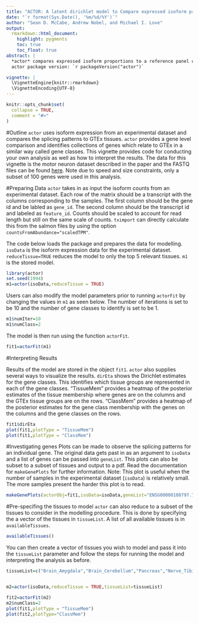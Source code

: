 ```yaml
---
title: "ACTOR: A latent dirichlet model to Compare expressed isoform proportions TO a Reference panel"
date: "`r format(Sys.Date(), '%m/%d/%Y')`"
author: "Sean D. McCabe, Andrew Nobel, and Michael I. Love"
output:
  rmarkdown::html_document:
    highlight: pygments
    toc: true
    toc_float: true
abstract: |
  *actor* compares expressed isoform proportions to a reference panel using a latent Dirichlet model.
  actor package version: `r packageVersion("actor")`

vignette: |
  \VignetteEngine{knitr::rmarkdown}
  \VignetteEncoding{UTF-8}
---
```


```r
knitr::opts_chunk$set(
  collapse = TRUE,
  comment = "#>"
)
```
#Outline
`actor` uses isoform expression from an experimental dataset and compares the splicing patterns to GTEx tissues. `actor` provides a gene level comparison and identifies collections of genes which relate to GTEx in a similar way called gene classes. This vignette provides code for conducting your own analysis as well as how to interpret the results. The data for this vignette is the motor neuron dataset described in the paper and the FASTQ files can be found [here](https://trace.ncbi.nlm.nih.gov/Traces/sra/?study=SRP067645). Note due to speed and size constraints, only a subset of 100 genes were used in this analysis.

#Preparing Data
`actor` takes in as input the isoform counts from an experimental dataset. Each row of the matrix should be a transcript with the columns corresponding to the samples. The first column should be the gene id and be labled as `gene_id`. The second column should be the transcript id and labeled as `feature_id`. Counts should be scaled to account for read length but still on the same scale of counts. `tximport` can directly calculate this from the salmon files by using the option `countsFromAbundance="scaledTPM"`.

The code below loads the package and prepares the data for modelling. `isoData` is the isoform expression data for the experimental dataset. `reduceTissue=TRUE` reduces the model to only the top 5 relevant tissues. `m1` is the stored model.
```r
library(actor)
set.seed(1994)
m1=actor(isoData,reduceTissue = TRUE)
```
Users can also modify the model parameters prior to running `actorFit` by changing the values in `m1` as seen below. The number of iterations is set to be 10 and the number of gene classes to identify is set to be 1.
```r
m1$numIter=10
m1$numClass=2
```

The model is then run using the function `actorFit`.

```r
fit1=actorFit(m1)
```


#Interpreting Results


Results of the model are stored in the object `fit1`. `actor` also supplies several ways to visualize the results. `dirEta` shows the Dirichlet estimates for the gene classes. This identifies which tissue groups are represented in each of the gene classes. "TissueMem" provides a heatmap of the posterior estimates of the tissue membership where genes are on the columns and the GTEx tissue groups are on the rows. "ClassMem" provides a heatmap of the posterior estimates for the gene class membership with the genes on the columns and the gene classes on the rows.
```r
fit1$dirEta
plot(fit1,plotType = "TissueMem")
plot(fit1,plotType = "ClassMem")
```


#Investigating genes
Plots can be made to observe the splicing patterns for an individual gene. The original data gets past in as an argument to `isoData` and a list of genes can be passed into `geneList`. This plots can also be subset to a subset of tissues and output to a pdf. Read the documentation for `makeGenePlots` for further information. Note: This plot is useful when the number of samples in the experimental dataset (`isoData`) is relatively small. The more samples present the harder this plot is to read.
```r
makeGenePlots(actorObj=fit1,isoData=isoData,geneList="ENSG00000108797.7")
```



#Pre-specifing the tissues to model
`actor` can also reduce to a subset of the tissues to consider in the modelling procedure. This is done by specifying the a vector of the tissues in `tissueList`. A list of all available tissues is in `availableTissues`.
```r
availableTissues()
```

You can then create a vector of tissues you wish to model and pass it into the `tissueList` parameter and follow the steps for running the model and interpreting the analysis as before.
```r
tissueList=c("Brain_Amygdala","Brain_Cerebellum","Pancreas","Nerve_Tibial","Brain_Spinal_cord_(cervical_c_1)")


m2=actor(isoData,reduceTissue = TRUE,tissueList=tissueList)
```

```r

fit2=actorFit(m2)
m2$numClass=2
plot(fit1,plotType = "TissueMem")
plot(fit2,plotType="ClassMem")
```





